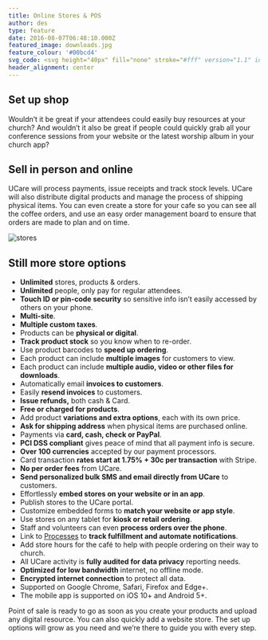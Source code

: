 ```yaml
---
title: Online Stores & POS
author: des
type: feature
date: 2016-08-07T06:48:10.000Z
featured_image: downloads.jpg
feature_colour: '#00bcd4'
svg_code: <svg height="40px" fill="none" stroke="#fff" version="1.1" id="Layer_1" xmlns="http://www.w3.org/2000/svg" xmlns:xlink="http://www.w3.org/1999/xlink" x="0px" y="0px" viewBox="0 0 24 22" style="enable-background:new 0 0 24 22;" xml:space="preserve"><g id="Layer_2"><g id="Outline_Icons"> <polygon class="st0" points="20.5,21.5 3.5,21.5 1.5,10.5 22.5,10.5 "/> <rect x="0.5" y="8.5" class="st0" width="23" height="2"/> <line class="st0" x1="3.5" y1="6.5" x2="9.5" y2="0.5"/> <line class="st0" x1="20.5" y1="6.5" x2="14.5" y2="0.5"/> <line class="st0" x1="13.5" y1="12.5" x2="13.5" y2="18.5"/> <line class="st0" x1="17.5" y1="12.5" x2="17.5" y2="18.5"/> <line class="st0" x1="10.5" y1="12.5" x2="10.5" y2="18.5"/> <line class="st0" x1="6.5" y1="12.5" x2="6.5" y2="18.5"/> </g></g></svg>
header_alignment: center
---
```


## Set up shop

Wouldn’t it be great if your attendees could easily buy resources at your church? And wouldn’t it also be great if people could quickly grab all your conference sessions from your website or the latest worship album in your church app?

## Sell in person and online

UCare will process payments, issue receipts and track stock levels. UCare will also distribute digital products and manage the process of shipping physical items. You can even create a store for your cafe so you can see all the coffee orders, and use an easy order management board to ensure that orders are made to plan and on time.

<style>{`.gatsby-resp-image-wrapper{box-shadow:none!important}`}</style>

![stores](stores_2.png)

## Still more store options

- **Unlimited** stores, products & orders.
- **Unlimited** people, only pay for regular attendees.
- **Touch ID or pin-code security** so sensitive info isn’t easily accessed by others on your phone.
- **Multi-site**.
- **Multiple custom taxes**.
- Products can be **physical or digital**.
- **Track product stock** so you know when to re-order.
- Use product barcodes to **speed up ordering**.
- Each product can include **multiple images** for customers to view.
- Each product can include **multiple audio, video or other files for downloads**.
- Automatically email **invoices to customers**.
- Easily **resend invoices** to customers.
- **Issue refunds,** both cash & Card.
- **Free or charged for products**.
- Add product **variations and extra options**, each with its own price.
- **Ask for shipping address** when physical items are purchased online.
- Payments via **card, cash, check or PayPal**.
- **PCI DSS compliant** gives peace of mind that all payment info is secure.
- **Over 100 currencies** accepted by our payment processors.
- Card transaction **rates start at 1.75% + 30c per transaction** with Stripe.
- **No per order fees** from UCare.
- **Send personalized bulk SMS and email directly from UCare** to customers.
- Effortlessly **embed stores on your website or in an app**.
- Publish stores to the UCare portal.
- Customize embedded forms to **match your website or app style**.
- Use stores on any tablet for **kiosk or retail ordering**.
- Staff and volunteers can even **process orders over the phone**.
- Link to [Processes](/features/processes-automation/) to **track fulfillment and automate notifications**.
- Add store hours for the café to help with people ordering on their way to church.
- All UCare activity is **fully audited for data privacy** reporting needs.
- **Optimized for low bandwidth** internet, no offline mode.
- **Encrypted internet connection** to protect all data.
- Supported on Google Chrome, Safari, Firefox and Edge+.
- The mobile app is supported on iOS 10+ and Android 5+.

<ThreeUp>
	Point of sale is ready to go as soon as you create your products and upload any digital resource. You can also quickly
	add a website store. The set up options will grow as you need and we’re there to guide you with every step.
</ThreeUp>
